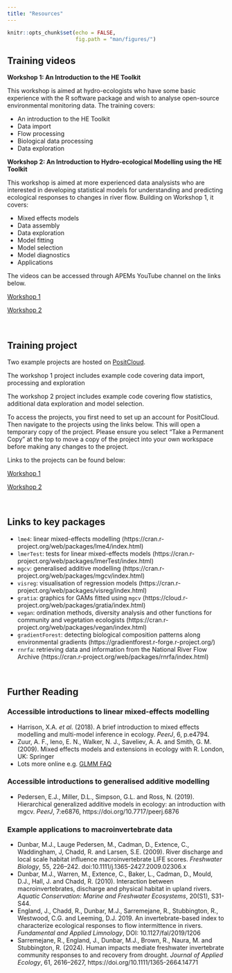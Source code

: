 ```yaml
---
title: "Resources"
---
```


```r
knitr::opts_chunk$set(echo = FALSE,
                      fig.path = "man/figures/")
```

## Training videos

**Workshop 1: An Introduction to the HE Toolkit**

This workshop is aimed at hydro-ecologists who have some basic experience with the R software package and wish to analyse open-source environmental monitoring data. The training covers:

 * An introduction to the HE Toolkit
 * Data import 
 * Flow processing
 * Biological data processing
 * Data exploration
 
**Workshop 2: An Introduction to Hydro-ecological Modelling using the HE Toolkit**

This workshop is aimed at more experienced data analysists who are interested in developing statistical models for understanding and predicting ecological responses to changes in river flow. Building on Workshop 1, it covers:

 * Mixed effects models
 * Data assembly
 * Data exploration
 * Model fitting
 * Model selection
 * Model diagnostics
 * Applications
 
 The videos can be accessed through APEMs YouTube channel on the links below.
 
 [Workshop 1](https://www.youtube.com/playlist?list=PLyZ0s0I9obPiWJ6u748Npe_pokL4SQpZu)
 
 [Workshop 2](https://www.youtube.com/playlist?list=PLyZ0s0I9obPj3bUDp9a8S1d0LF6ZiQYTT)

</br>

## Training project

Two example projects are hosted on [PositCloud](https://posit.cloud/). 

The workshop 1 project includes example code covering data import, processing and exploration

The workshop 2 project includes example code covering flow statistics, additional data exploration and model selection.

To access the projects, you first need to set up an account for PositCloud. Then navigate to the projects using the links below. This will open a temporary copy of the project. Please ensure you select "Take a Permanent Copy" at the top to move a copy of the project into your own workspace before making any changes to the project.

Links to the projects can be found below:

[Workshop 1](https://eur03.safelinks.protection.outlook.com/?url=https%3A%2F%2Fposit.cloud%2Fcontent%2F5663223&data=05%7C01%7Ci.gordon%40apemltd.co.uk%7C59f2aeb5fcec4eac7b1708db34537298%7Cf802729b1f8447b4881f4980f9545543%7C0%7C0%7C638161305235041721%7CUnknown%7CTWFpbGZsb3d8eyJWIjoiMC4wLjAwMDAiLCJQIjoiV2luMzIiLCJBTiI6Ik1haWwiLCJXVCI6Mn0%3D%7C3000%7C%7C%7C&sdata=SBy2SyUV%2B%2F%2FIWrcdAe857KHXQNHueHMMS7sPepPEw78%3D&reserved=0)

[Workshop 2](https://eur03.safelinks.protection.outlook.com/?url=https%3A%2F%2Fposit.cloud%2Fcontent%2F5663226&data=05%7C01%7Ci.gordon%40apemltd.co.uk%7Cbf9cff5872b44182301b08db34540802%7Cf802729b1f8447b4881f4980f9545543%7C0%7C0%7C638161307737880503%7CUnknown%7CTWFpbGZsb3d8eyJWIjoiMC4wLjAwMDAiLCJQIjoiV2luMzIiLCJBTiI6Ik1haWwiLCJXVCI6Mn0%3D%7C3000%7C%7C%7C&sdata=eOV2dydEe7SwE5nnuFLBLW%2BarkN0e6zr4JPoOnoyEnI%3D&reserved=0)

</br>

## Links to key packages

* `lme4`: linear mixed-effects modelling (https://cran.r-project.org/web/packages/lme4/index.html)
* `lmerTest`: tests for linear mixed-effects models (https://cran.r-project.org/web/packages/lmerTest/index.html)
* `mgcv`: generalised additive modelling (https://cran.r-project.org/web/packages/mgcv/index.html)
* `visreg`: visualisation of regression models (https://cran.r-project.org/web/packages/visreg/index.html)
* `gratia`: graphics for GAMs fitted using `mgcv` (https://cloud.r-project.org/web/packages/gratia/index.html)
* `vegan`: ordination methods, diversity analysis and other functions for community and vegetation ecologists (https://cran.r-project.org/web/packages/vegan/index.html) 
* `gradientForest`: detecting biological composition patterns along environmental gradients (https://gradientforest.r-forge.r-project.org/)
* `rnrfa`: retrieving data and information from the National River Flow Archive (https://cran.r-project.org/web/packages/rnrfa/index.html)

</br>

## Further Reading

### Accessible introductions to linear mixed-effects modelling

 * Harrison, X.A. *et al.* (2018). A brief introduction to mixed effects modelling and multi-model inference in ecology. *PeerJ*, 6, p.e4794.
 * Zuur, A. F., Ieno, E. N., Walker, N. J., Saveliev, A. A. and Smith, G. M. (2009). Mixed effects models and extensions in ecology with R. London, UK: Springer
 * Lots more online e.g. [GLMM FAQ](http://bbolker.github.io/mixedmodels-misc/glmmFAQ.html)
 
### Accessible introductions to generalised additive modelling

* Pedersen, E.J., Miller, D.L., Simpson, G.L. and Ross, N. (2019). Hierarchical generalized additive models in ecology: an introduction with mgcv. *PeerJ*, 7:e6876, https://doi.org/10.7717/peerj.6876
 
### Example applications to macroinvertebrate data

 * Dunbar, M.J., Lauge Pedersen, M., Cadman, D., Extence, C., Waddingham, J, Chadd, R. and Larsen, S.E. (2009). River discharge and local scale habitat influence macroinvertebrate LIFE scores. *Freshwater Biology*, 55, 226–242. doi:10.1111/j.1365-2427.2009.02306.x
 * Dunbar, M.J., Warren, M., Extence, C., Baker, L., Cadman, D., Mould, D.J., Hall, J. and Chadd, R. (2010). Interaction between macroinvertebrates, discharge and physical habitat in upland rivers. *Aquatic Conservation: Marine and Freshwater Ecosystems*, 20(S1), S31-S44.
 * England, J., Chadd, R., Dunbar, M.J., Sarremejane, R., Stubbington, R., Westwood, C.G. and Leeming, D.J. 2019. An invertebrate-based index to characterize ecological responses to flow intermittence in rivers. *Fundamental and Applied Limnology*, DOI: 10.1127/fal/2019/1206
 * Sarremejane, R., England, J., Dunbar, M.J., Brown, R., Naura, M. and Stubbington, R. (2024). Human impacts mediate freshwater invertebrate community responses to and recovery from drought. *Journal of Applied Ecology*, 61, 2616–2627, https://doi.org/10.1111/1365-2664.14771

